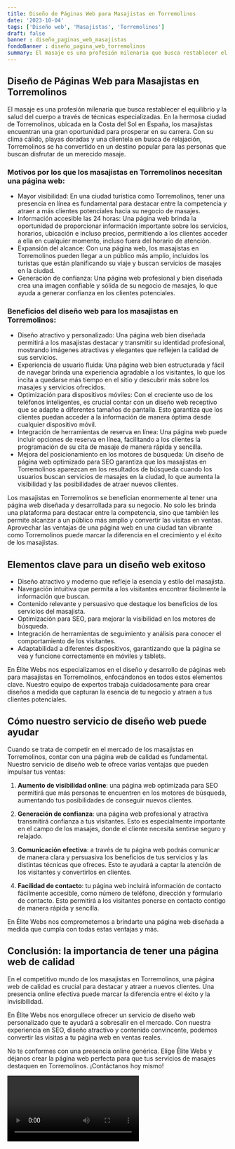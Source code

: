 ```yaml
---
title: Diseño de Páginas Web para Masajistas en Torremolinos
date: '2023-10-04'
tags: ['Diseño web', 'Masajistas', 'Torremolinos']
draft: false
banner : diseño_paginas_web_masajistas
fondoBanner : diseño_pagina_web_torremolinos
summary: El masaje es una profesión milenaria que busca restablecer el equilibrio y la salud del cuerpo a través de técnicas especializadas. En la hermosa ciudad de Torremolinos, ubicada en la Costa del Sol en España, los masajistas encuentran una gran oportunidad para prosperar en su carrera. Con su clima cálido, playas doradas y una clientela en busca de relajación, Torremolinos se ha convertido en un destino popular para las personas que buscan disfrutar de un merecido masaje.
---
```


## Diseño de Páginas Web para Masajistas en Torremolinos

El masaje es una profesión milenaria que busca restablecer el equilibrio y la salud del cuerpo a través de técnicas especializadas. En la hermosa ciudad de Torremolinos, ubicada en la Costa del Sol en España, los masajistas encuentran una gran oportunidad para prosperar en su carrera. Con su clima cálido, playas doradas y una clientela en busca de relajación, Torremolinos se ha convertido en un destino popular para las personas que buscan disfrutar de un merecido masaje.

### Motivos por los que los masajistas en Torremolinos necesitan una página web:

- Mayor visibilidad: En una ciudad turística como Torremolinos, tener una presencia en línea es fundamental para destacar entre la competencia y atraer a más clientes potenciales hacia su negocio de masajes.
- Información accesible las 24 horas: Una página web brinda la oportunidad de proporcionar información importante sobre los servicios, horarios, ubicación e incluso precios, permitiendo a los clientes acceder a ella en cualquier momento, incluso fuera del horario de atención.
- Expansión del alcance: Con una página web, los masajistas en Torremolinos pueden llegar a un público más amplio, incluidos los turistas que están planificando su viaje y buscan servicios de masajes en la ciudad.
- Generación de confianza: Una página web profesional y bien diseñada crea una imagen confiable y sólida de su negocio de masajes, lo que ayuda a generar confianza en los clientes potenciales.

### Beneficios del diseño web para los masajistas en Torremolinos:

- Diseño atractivo y personalizado: Una página web bien diseñada permitirá a los masajistas destacar y transmitir su identidad profesional, mostrando imágenes atractivas y elegantes que reflejen la calidad de sus servicios.
- Experiencia de usuario fluida: Una página web bien estructurada y fácil de navegar brinda una experiencia agradable a los visitantes, lo que los incita a quedarse más tiempo en el sitio y descubrir más sobre los masajes y servicios ofrecidos.
- Optimización para dispositivos móviles: Con el creciente uso de los teléfonos inteligentes, es crucial contar con un diseño web receptivo que se adapte a diferentes tamaños de pantalla. Esto garantiza que los clientes puedan acceder a la información de manera óptima desde cualquier dispositivo móvil.
- Integración de herramientas de reserva en línea: Una página web puede incluir opciones de reserva en línea, facilitando a los clientes la programación de su cita de masaje de manera rápida y sencilla.
- Mejora del posicionamiento en los motores de búsqueda: Un diseño de página web optimizado para SEO garantiza que los masajistas en Torremolinos aparezcan en los resultados de búsqueda cuando los usuarios buscan servicios de masajes en la ciudad, lo que aumenta la visibilidad y las posibilidades de atraer nuevos clientes.

Los masajistas en Torremolinos se benefician enormemente al tener una página web diseñada y desarrollada para su negocio. No solo les brinda una plataforma para destacar entre la competencia, sino que también les permite alcanzar a un público más amplio y convertir las visitas en ventas. Aprovechar las ventajas de una página web en una ciudad tan vibrante como Torremolinos puede marcar la diferencia en el crecimiento y el éxito de los masajistas.

<GifSeo />

<Cta />

## Elementos clave para un diseño web exitoso

- Diseño atractivo y moderno que refleje la esencia y estilo del masajista.
- Navegación intuitiva que permita a los visitantes encontrar fácilmente la información que buscan.
- Contenido relevante y persuasivo que destaque los beneficios de los servicios del masajista.
- Optimización para SEO, para mejorar la visibilidad en los motores de búsqueda.
- Integración de herramientas de seguimiento y análisis para conocer el comportamiento de los visitantes.
- Adaptabilidad a diferentes dispositivos, garantizando que la página se vea y funcione correctamente en móviles y tablets.

En Élite Webs nos especializamos en el diseño y desarrollo de páginas web para masajistas en Torremolinos, enfocándonos en todos estos elementos clave. Nuestro equipo de expertos trabaja cuidadosamente para crear diseños a medida que capturan la esencia de tu negocio y atraen a tus clientes potenciales.

## Cómo nuestro servicio de diseño web puede ayudar

Cuando se trata de competir en el mercado de los masajistas en Torremolinos, contar con una página web de calidad es fundamental. Nuestro servicio de diseño web te ofrece varias ventajas que pueden impulsar tus ventas:

1. **Aumento de visibilidad online**: una página web optimizada para SEO permitirá que más personas te encuentren en los motores de búsqueda, aumentando tus posibilidades de conseguir nuevos clientes.

2. **Generación de confianza**: una página web profesional y atractiva transmitirá confianza a tus visitantes. Esto es especialmente importante en el campo de los masajes, donde el cliente necesita sentirse seguro y relajado.

3. **Comunicación efectiva**: a través de tu página web podrás comunicar de manera clara y persuasiva los beneficios de tus servicios y las distintas técnicas que ofreces. Esto te ayudará a captar la atención de los visitantes y convertirlos en clientes.

4. **Facilidad de contacto**: tu página web incluirá información de contacto fácilmente accesible, como número de teléfono, dirección y formulario de contacto. Esto permitirá a los visitantes ponerse en contacto contigo de manera rápida y sencilla.

En Élite Webs nos comprometemos a brindarte una página web diseñada a medida que cumpla con todas estas ventajas y más.

## Conclusión: la importancia de tener una página web de calidad

En el competitivo mundo de los masajistas en Torremolinos, una página web de calidad es crucial para destacar y atraer a nuevos clientes. Una presencia online efectiva puede marcar la diferencia entre el éxito y la invisibilidad.

En Élite Webs nos enorgullece ofrecer un servicio de diseño web personalizado que te ayudará a sobresalir en el mercado. Con nuestra experiencia en SEO, diseño atractivo y contenido convincente, podemos convertir las visitas a tu página web en ventas reales.

No te conformes con una presencia online genérica. Elige Élite Webs y déjanos crear la página web perfecta para que tus servicios de masajes destaquen en Torremolinos. ¡Contáctanos hoy mismo!

<Video />

<CtaBot job='Masajistas' city='Torremolinos'/>

<Gmaps query='Torremolinos+españa+maps' />